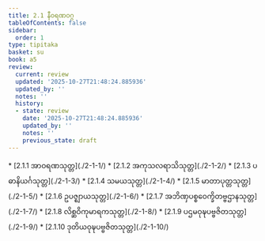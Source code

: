 ```yaml
---
title: 2.1 နီဝရဏဝဂ္ဂ
tableOfContents: false
sidebar:
  order: 1
type: tipitaka
basket: su
book: a5
review:
  current: review
  updated: '2025-10-27T21:48:24.885936'
  updated_by: ''
  notes: ''
  history:
  - state: review
    date: '2025-10-27T21:48:24.885936'
    updated_by: ''
    notes: ''
    previous_state: draft
---
```



<ReviewStatus review={frontmatter.review} showDetails={true} />

<HypothesisAnnotation frontmatter={frontmatter} />

<DynamicBreadcrumb />



<TableOfContents book="a5" section="2.1">
* [2.1.1 အာဝရဏသုတ္တ](./2-1-1/)
* [2.1.2 အကုသလရာသိသုတ္တ](./2-1-2/)
* [2.1.3 ပဓာနိယင်္ဂသုတ္တ](./2-1-3/)
* [2.1.4 သမယသုတ္တ](./2-1-4/)
* [2.1.5 မာတာပုတ္တသုတ္တ](./2-1-5/)
* [2.1.6 ဥပဇ္ဈာယသုတ္တ](./2-1-6/)
* [2.1.7 အဘိဏှပစ္စဝေက္ခိတဗ္ဗဌာနသုတ္တ](./2-1-7/)
* [2.1.8 လိစ္ဆဝိကုမာရကသုတ္တ](./2-1-8/)
* [2.1.9 ပဌမဝုဍ္ဎပဗ္ဗဇိတသုတ္တ](./2-1-9/)
* [2.1.10 ဒုတိယဝုဍ္ဎပဗ္ဗဇိတသုတ္တ](./2-1-10/)
</TableOfContents>
